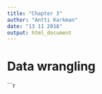 ```yaml
---
title: "Chapter 3"
author: "Antti Karkman"
date: "13 11 2018"
output: html_document
---
```


# Data wrangling

```r
